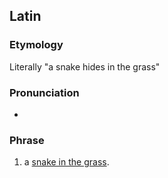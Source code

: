 ==Latin==

===Etymology===
Literally "a snake hides in the grass"

===Pronunciation===
* {{la-IPA|latet anguis in herbā}}

===Phrase===
{{head|la|phrase|head=[[lateo|latet]] [[anguis]] in [[herbā]]}}

# a [[snake in the grass]].